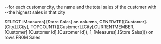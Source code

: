 --for each customer city, the name and the total sales of the customer with
--the highest sales in that city

SELECT [Measures].[Store Sales] on columns,
GENERATE([Customer].[City].[City], 
	TOPCOUNT(([Customer].[City].CURRENTMEMBER, [Customer].[Customer Id].[Customer Id]), 1, [Measures].[Store Sales])) on rows
FROM Sales